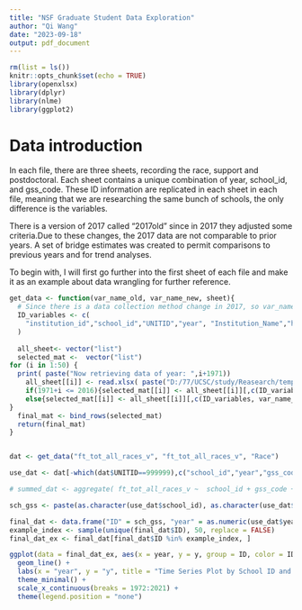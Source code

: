 ```yaml
---
title: "NSF Graduate Student Data Exploration"
author: "Qi Wang"
date: "2023-09-18"
output: pdf_document
---
```


```r
rm(list = ls())
knitr::opts_chunk$set(echo = TRUE)
library(openxlsx)
library(dplyr)
library(nlme)
library(ggplot2)
```

# Data introduction

In each file, there are three sheets, recording the race, support and postdoctoral. Each sheet contains a unique combination of year, school_id, and gss_code. These ID information are replicated in each sheet in each file, meaning that we are researching the same bunch of schools, the only difference is the variables. 

There is a version of 2017 called "2017old" since in 2017 they adjusted some criteria.Due to these changes, the 2017 data are not comparable to prior years. A set of bridge estimates was created to permit comparisons to previous years and for trend analyses.

To begin with, I will first go further into the first sheet of each file and make it as an example about data wrangling for further reference.

```r
get_data <- function(var_name_old, var_name_new, sheet){
  # Since there is a data collection method change in 2017, so var_name_old should be the previous variable name, and the var_name_new should be the name after 2017. There is a sheet recording the equivalent names for them.
  ID_variables <- c(
    "institution_id","school_id","UNITID","year", "Institution_Name","hdg_inst","toc_code", "institution_state", "hbcu_flag","land_grant_flag","carnegie_code_1994","carnegie_code_2005","carnegie_code_2010","carnegie_code_2015","full_school_name","school_name","school_zip","school_type_code","gss_code","hdg_code"
  )
  
  all_sheet<- vector("list")
  selected_mat <-  vector("list")
for (i in 1:50) {
  print( paste("Now retrieving data of year: ",i+1971))
    all_sheet[[i]] <- read.xlsx( paste("D:/77/UCSC/study/Reasearch/temp/NSF_dat/NSF_grad/gss",1971+i,"_Code.xlsx", sep = ""), sheet = sheet)
    if(1971+i <= 2016){selected_mat[[i]] <- all_sheet[[i]][,c(ID_variables, var_name_old)]}
    else{selected_mat[[i]] <- all_sheet[[i]][,c(ID_variables, var_name_new)]}
}
  final_mat <- bind_rows(selected_mat)
  return(final_mat)
}


dat <- get_data("ft_tot_all_races_v", "ft_tot_all_races_v", "Race")

```

```r
use_dat <- dat[-which(dat$UNITID==999999),c("school_id","year","gss_code","ft_tot_all_races_v")]

# summed_dat <- aggregate( ft_tot_all_races_v ~  school_id + gss_code + year, data = use_dat, FUN = function(x) sum(x, na.rm = TRUE))

sch_gss <- paste(as.character(use_dat$school_id), as.character(use_dat$gss_code))

final_dat <- data.frame("ID" = sch_gss, "year" = as.numeric(use_dat$year), "y" = as.numeric(use_dat$ft_tot_all_races_v))
example_index <- sample(unique(final_dat$ID), 50, replace = FALSE)
final_dat_ex <- final_dat[final_dat$ID %in% example_index, ]
```


```r
ggplot(data = final_dat_ex, aes(x = year, y = y, group = ID, color = ID)) +
  geom_line() +
  labs(x = "year", y = "y", title = "Time Series Plot by School ID and GSS Code") +
  theme_minimal() + 
  scale_x_continuous(breaks = 1972:2021) + 
  theme(legend.position = "none")


```



